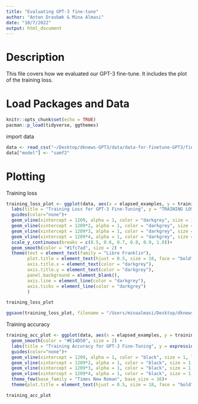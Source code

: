 ```yaml
---
title: "Evaluating GPT-3 fine-tune"
author: "Anton Drasbæk & Mina Almasi"
date: "10/7/2022"
output: html_document
---
```

# Description
This file covers how we evaluated our GPT-3 fine-tune. It includes the plot of the training loss.

# Load Packages and Data
```r
knitr::opts_chunk$set(echo = TRUE)
pacman::p_load(tidyverse, ggthemes)
```

import data
```r
data <- read_csv("~/Desktop/dknews-GPT3/data/data-for-finetune-GPT3/finetune_results/results_samf2_final_model.csv")
data["model"] <- "samf2"
```

# Plotting
Training loss
```r
training_loss_plot <- ggplot(data, aes(x = elapsed_examples, y = training_loss)) +
  labs(title = "Training Loss for GPT-3 Fine-Tuning", y = "TRAINING LOSS", x="ELAPSED EXAMPLES") +
  guides(color="none")+
  geom_vline(xintercept = 1209, alpha = 1, color = "darkgrey", size = 1, linetype = "dashed") +
  geom_vline(xintercept = 1209*2, alpha = 1, color = "darkgrey", size = 1, linetype = "dashed") +
  geom_vline(xintercept = 1209*3, alpha = 1, color = "darkgrey", size = 1, linetype = "dashed") +
  geom_vline(xintercept = 1209*4, alpha = 1, color = "darkgrey", size = 1, linetype = "dashed") +
  scale_y_continuous(breaks = c(0.5, 0.6, 0.7, 0.8, 0.9, 1.0))+
  geom_smooth(color = "#1fc7ad", size = 2) +
  theme(text = element_text(family = "Libre Franklin"),
        plot.title = element_text(hjust = 0.5, size = 18, face = "bold"), 
        axis.title.x = element_text(color = "darkgrey"), 
        axis.title.y = element_text(color = "darkgrey"), 
        panel.background = element_blank(), 
        axis.line = element_line(color = "darkgrey"),
        axis.ticks = element_line(color = "darkgrey")
        ) 

training_loss_plot
```


```r
ggsave(training_loss_plot, filename = "/Users/minaalmasi/Desktop/dknews-GPT3/figures/training_loss_finetuning_GPT3.png", dpi = 300, type = "cairo", width = 7, height = 5, units = "in")
```

Training accuracy
```r
training_acc_plot <- ggplot(data, aes(x = elapsed_examples, y = training_token_accuracy)) +
  geom_smooth(color = "#E14D50", size = 2) +
  labs(title = "Training Accuracy for GPT-3 Fine-Tuning", y = expression(paste(bold("Training Token Accuracy"))), x=(expression(paste(bold("Elapsed Examples"))))) +
  guides(color="none")+
  geom_vline(xintercept = 1209, alpha = 1, color = "black", size = 1, linetype = "dashed") +
  geom_vline(xintercept = 1209*2, alpha = 1, color = "black", size = 1, linetype = "dashed") +
  geom_vline(xintercept = 1209*3, alpha = 1, color = "black", size = 1, linetype = "dashed") +
  geom_vline(xintercept = 1209*4, alpha = 1, color = "black", size = 1, linetype = "dashed") + 
  theme_few(base_family = "Times New Roman", base_size = 16)+ 
  theme(plot.title = element_text(hjust = 0.5, size = 18, face = "bold"))

training_acc_plot
```

